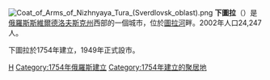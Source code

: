 {{coord|58|37|N|59|50|E|display=title}}
[[File:Coat_of_Arms_of_Nizhnyaya_Tura_(Sverdlovsk_oblast).png|right]]
'''下圖拉'''（{{lang-ru|Ни́жняя ́Тура}}）是[[俄羅斯|俄羅斯]][[斯維爾德洛夫斯克州|斯維爾德洛夫斯克州]]西部的一個城市，位於[[圖拉河|圖拉河]]畔。2002年人口24,247人。

下圖拉於1754年建立，1949年正式設市。

{{斯維爾德洛夫斯克州城市}}

[[Category:斯維爾德洛夫斯克州城市|Н]]
[[Category:1754年俄羅斯建立|Category:1754年俄羅斯建立]]
[[Category:1754年建立的聚居地|Category:1754年建立的聚居地]]